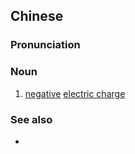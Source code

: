 ==Chinese==
{{zh-forms|s=负电}}

===Pronunciation===
{{zh-pron
|m=fùdiàn
|mn=hū-tiān
|cat=n
}}

===Noun===
{{zh-noun}}

# [[negative]] [[electric charge]]

===See also===
* {{zh-l|電子}}